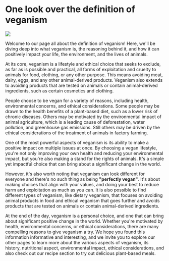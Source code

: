 # One look over the definition of veganism

![](./IMG_01.jpg/)





Welcome to our page all about the definition of veganism! Here, we'll be diving deep into what veganism is, the reasoning behind it, and how it can positively impact your life, the environment, and the lives of animals.


At its core, veganism is a lifestyle and ethical choice that seeks to exclude, as far as is possible and practical, all forms of exploitation and cruelty to animals for food, clothing, or any other purpose. This means avoiding meat, dairy, eggs, and any other animal-derived products. Veganism also extends to avoiding products that are tested on animals or contain animal-derived ingredients, such as certain cosmetics and clothing.


People choose to be vegan for a variety of reasons, including health, environmental concerns, and ethical considerations. Some people may be drawn to the health benefits of a plant-based diet, such as a lower risk of chronic diseases. Others may be motivated by the environmental impact of animal agriculture, which is a leading cause of deforestation, water pollution, and greenhouse gas emissions. Still others may be driven by the ethical considerations of the treatment of animals in factory farming.


One of the most powerful aspects of veganism is its ability to make a positive impact on multiple issues at once. By choosing a vegan lifestyle, you're not only improving your own health and reducing your environmental impact, but you're also making a stand for the rights of animals. It's a simple yet impactful choice that can bring about a significant change in the world.


However, it's also worth noting that veganism can look different for everyone and there's no such thing as being **"perfectly vegan"**. It's about making choices that align with your values, and doing your best to reduce harm and exploitation as much as you can. It is also possible to find different types of veganism, like dietary veganism, that focuses on avoiding animal products in food and ethical veganism that goes further and avoids products that are tested on animals or contain animal-derived ingredients.


At the end of the day, veganism is a personal choice, and one that can bring about significant positive change in the world. Whether you're motivated by health, environmental concerns, or ethical considerations, there are many compelling reasons to give veganism a try. We hope you found this information informative and interesting, and we invite you to explore our other pages to learn more about the various aspects of veganism, its history, nutritional aspect, environmental impact, ethical considerations, and also check out our recipe section to try out delicious plant-based meals.
